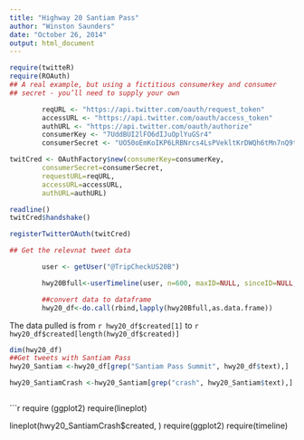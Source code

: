 ```yaml
---
title: "Highway 20 Santiam Pass"
author: "Winston Saunders"
date: "October 26, 2014"
output: html_document
---
```


```r

require(twitteR)
require(ROAuth)
## A real example, but using a fictitious consumerkey and consumer
## secret - you’ll need to supply your own

        reqURL <- "https://api.twitter.com/oauth/request_token"
        accessURL <- "https://api.twitter.com/oauth/access_token"
        authURL <- "https://api.twitter.com/oauth/authorize"
        consumerKey <- "7UddBUI2lFO6dIJuOplYuGSr4"
        consumerSecret <- "UO50oEmKoIKP6LRBNrcs4LsPVekltKrDWQh6tMn7nQ9t5eB6SI"

twitCred <- OAuthFactory$new(consumerKey=consumerKey,
        consumerSecret=consumerSecret,
        requestURL=reqURL,
        accessURL=accessURL,
        authURL=authURL)

readline()
twitCred$handshake()

registerTwitterOAuth(twitCred)

```


```r

## Get the relevnat tweet data

        user <- getUser("@TripCheckUS20B")

        hwy20Bfull<-userTimeline(user, n=600, maxID=NULL, sinceID=NULL, includeRts=FALSE)

        ##convert data to dataframe
        hwy20_df<-do.call(rbind,lapply(hwy20Bfull,as.data.frame))

```

The data pulled is from `r hwy20_df$created[1]` to `r hwy20_df$created[length(hwy20_df$created)]`

```r

dim(hwy20_df)
##Get tweets with Santiam Pass
hwy20_Santiam <-hwy20_df[grep("Santiam Pass Summit", hwy20_df$text),]

hwy20_SantiamCrash <-hwy20_Santiam[grep("crash", hwy20_Santiam$text),]



```

```r
require (ggplot2)
require(lineplot)

lineplot(hwy20_SantiamCrash$created, )
require(ggplot2)
require(timeline)